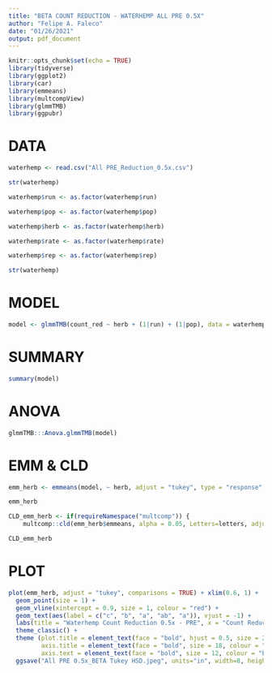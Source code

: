 ```yaml
---
title: "BETA COUNT REDUCTION - WATERHEMP ALL PRE 0.5X"
author: "Felipe A. Faleco"
date: "01/26/2021"
output: pdf_document
---
```


```r

knitr::opts_chunk$set(echo = TRUE)
library(tidyverse)
library(ggplot2)
library(car)
library(emmeans)
library(multcompView)
library(glmmTMB)
library(ggpubr)

```


# DATA

```r

waterhemp <- read.csv("All PRE_Reduction_0.5x.csv")

str(waterhemp)

waterhemp$run <- as.factor(waterhemp$run)

waterhemp$pop <- as.factor(waterhemp$pop)

waterhemp$herb <- as.factor(waterhemp$herb)

waterhemp$rate <- as.factor(waterhemp$rate)

waterhemp$rep <- as.factor(waterhemp$rep)

str(waterhemp)

```


# MODEL

```r

model <- glmmTMB(count_red ~ herb + (1|run) + (1|pop), data = waterhemp, beta_family(link = "logit"))

```


# SUMMARY

```r

summary(model)

```


# ANOVA

```r

glmmTMB:::Anova.glmmTMB(model)

```


# EMM & CLD

```r

emm_herb <- emmeans(model, ~ herb, adjust = "tukey", type = "response", contr = "pairwise")

emm_herb

CLD_emm_herb <- if(requireNamespace("multcomp")) {
    multcomp::cld(emm_herb$emmeans, alpha = 0.05, Letters=letters, adjust="tukey",type = "response", contr = "pairwise", reversed = TRUE)}

CLD_emm_herb

```


# PLOT

```r

plot(emm_herb, adjust = "tukey", comparisons = TRUE) + xlim(0.6, 1) + 
  geom_point(size = 1) +
  geom_vline(xintercept = 0.9, size = 1, colour = "red") +
  geom_text(aes(label = c("c", "b", "a", "ab", "a")), vjust = -1) +
  labs(title = "Waterhemp Count Reduction 0.5x - PRE", x = "Count Reduction (%)", y = "Herbicide") + 
  theme_classic() + 
  theme (plot.title = element_text(face = "bold", hjust = 0.5, size = 20, colour = "darkgreen"), 
         axis.title = element_text(face = "bold", size = 18, colour = "darkgreen"), 
         axis.text = element_text(face = "bold", size = 12, colour = "black")) +
  ggsave("All PRE 0.5x_BETA Tukey HSD.jpeg", units="in", width=8, height=5, dpi=600)

```


